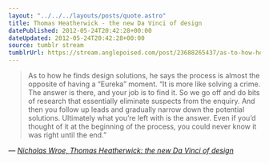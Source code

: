 ```yaml
---
layout: "../../../layouts/posts/quote.astro"
title: Thomas Heatherwick - the new Da Vinci of design
datePublished: 2012-05-24T20:42:28+00:00
dateUpdated: 2012-05-24T20:42:28+00:00
source: tumblr stream
tumblrUrl: https://stream.anglepoised.com/post/23688265437/as-to-how-he-finds-design-solutions-he-says-the
---
```


> As to how he finds design solutions, he says the process is almost the opposite of having a &ldquo;Eureka&rdquo; moment. &ldquo;It is more like solving a crime. The answer is there, and your job is to find it. So we go off and do bits of research that essentially eliminate suspects from the enquiry. And then you follow up leads and gradually narrow down the potential solutions. Ultimately what you&rsquo;re left with is the answer. Even if you&rsquo;d thought of it at the beginning of the process, you could never know it was right until the end.&rdquo;

— <cite>[Nicholas Wroe, _Thomas Heatherwick: the new Da Vinci of design_](http://www.guardian.co.uk/artanddesign/2012/may/18/thomas-heatherwick-da-vinci-design)</cite>
